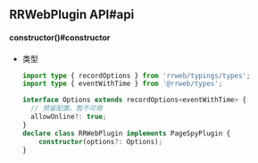 
## RRWebPlugin API#api

#### constructor()#constructor

- 类型

  ```ts
  import type { recordOptions } from 'rrweb/typings/types';
  import type { eventWithTime } from '@rrweb/types';

  interface Options extends recordOptions<eventWithTime> {
    // 预留配置，暂不可用
    allowOnline?: true;
  }
  declare class RRWebPlugin implements PageSpyPlugin {
      constructor(options?: Options);
  }
  ```
